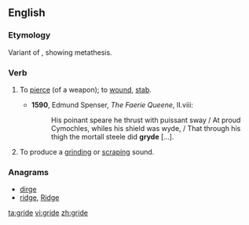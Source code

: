 ==English==

===Etymology===
Variant of {{term|gird}}, showing metathesis.

===Verb===
{{en-verb|grides|griding|grided}}

# {{obsolete|poetic}} To [[pierce]] (of a weapon); to [[wound]], [[stab]].
#* '''1590''', Edmund Spenser, ''The Faerie Queene'', II.viii:
#*: His poinant speare he thrust with puissant sway / At proud Cymochles, whiles his shield was wyde, / That through his thigh the mortall steele did '''gryde''' [...].
# To produce a [[grind]]ing or [[scrape|scraping]] sound.

===Anagrams===
* [[dirge#English|dirge]]
* [[ridge#English|ridge]], [[Ridge#English|Ridge]]

[[ta:gride]]
[[vi:gride]]
[[zh:gride]]